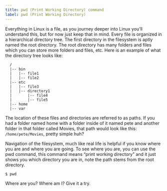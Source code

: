 ```yaml
---
title: pwd (Print Working Directory) command
label: pwd (Print Working Directory)
---
```


Everything in Linux is a file, as you journey deeper into Linux you’ll understand this, but for now just keep that in mind. Every file is organized in a hierarchical directory tree. The first directory in the filesystem is aptly named the root directory. The root directory has many folders and files which you can store more folders and files, etc. Here is an example of what the directory tree looks like:

```shell
  /
  |-- bin
  |   |-- file1
  |   |-- file2
  |-- etc
  |   |-- file3
  |   |-- directory1
  |       |-- file4
  |       |-- file5
  |-- home
  |-- var
```

The location of these files and directories are referred to as paths. If you had a folder named home with a folder inside of it named pete and another folder in that folder called Movies, that path would look like this: `/home/pete/Movies`, pretty simple huh?

Navigation of the filesystem, much like real life is helpful if you know where you are and where you are going. To see where you are, you can use the pwd command, this command means “print working directory” and it just shows you which directory you are in, note the path stems from the root directory.

```shell
$ pwd
```

Where are you? Where am I? Give it a try.
